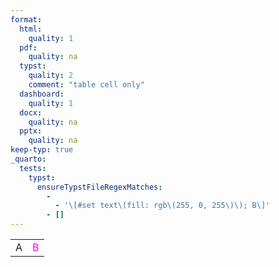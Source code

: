 ```yaml
---
format:
  html:
    quality: 1
  pdf:
    quality: na
  typst:
    quality: 2
    comment: "table cell only"
  dashboard:
    quality: 1
  docx:
    quality: na
  pptx:
    quality: na
keep-typ: true
_quarto:
  tests:
    typst:
      ensureTypstFileRegexMatches:
        -
          - '\[#set text\(fill: rgb\(255, 0, 255\)\); B\]'
        - []
---
```


```{=html}
<table>
    <tr><td>A</td><td style="color: magenta;">B</td></tr>
</table>
```

